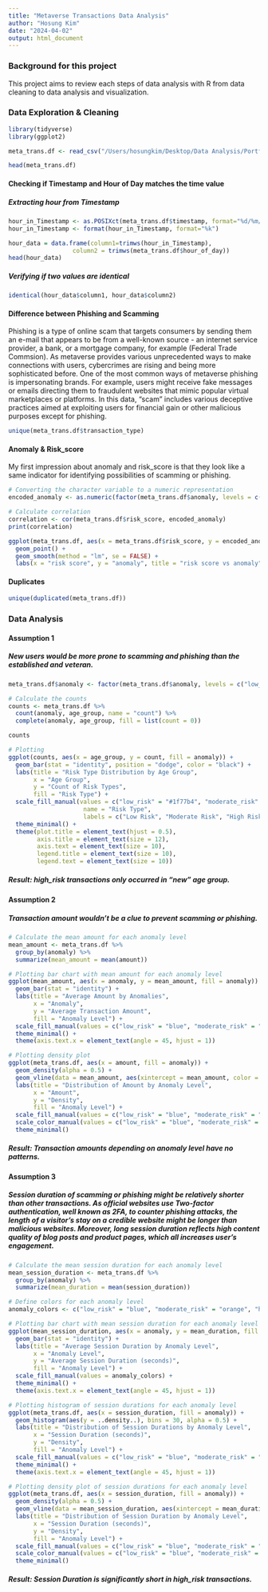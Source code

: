 ```yaml
---
title: "Metaverse Transactions Data Analysis"
author: "Hosung Kim"
date: "2024-04-02"
output: html_document
---
```


### Background for this project
This project aims to review each steps of data analysis with R from data cleaning to data analysis and visualization. 

### Data Exploration & Cleaning

```r
library(tidyverse)
library(ggplot2)

meta_trans.df <- read_csv("/Users/hosungkim/Desktop/Data Analysis/Portfolio/Case Study/Metaverse_transactions/metaverse_transactions_dataset.csv")
```

```r
head(meta_trans.df)
```

#### Checking if Timestamp and Hour of Day matches the time value

##### Extracting hour from Timestamp 
```r
hour_in_Timestamp <- as.POSIXct(meta_trans.df$timestamp, format="%d/%m/%Y %H:%M:%S")
hour_in_Timestamp <- format(hour_in_Timestamp, format="%k")

hour_data = data.frame(column1=trimws(hour_in_Timestamp), 
                  column2 = trimws(meta_trans.df$hour_of_day))
head(hour_data)
```

##### Verifying if two values are identical
```r
identical(hour_data$column1, hour_data$column2)
```

#### Difference between Phishing and Scamming

Phishing is a type of online scam that targets consumers by sending them an e-mail that appears to be from a well-known source - an internet service provider, a bank, or a mortgage company, for example (Federal Trade Commsion). As metaverse provides various unprecedented ways to make connections with users, cybercrimes are rising and being more sophisticated before. One of the most common ways of metaverse phishing is impersonating brands. For example, users might receive fake messages or emails directing them to fraudulent websites that mimic popular virtual marketplaces or platforms. In this data, "scam" includes various deceptive practices aimed at exploiting users for financial gain or other malicious purposes except for phishing.

```r
unique(meta_trans.df$transaction_type)
```

#### Anomaly & Risk_score

My first impression about anomaly and risk_score is that they look like a same indicator for identifying possibilities of scamming or phishing.

```r
# Converting the character variable to a numeric representation
encoded_anomaly <- as.numeric(factor(meta_trans.df$anomaly, levels = c("low_risk", "moderate_risk", "high_risk")))

# Calculate correlation
correlation <- cor(meta_trans.df$risk_score, encoded_anomaly)
print(correlation)
```
```r
ggplot(meta_trans.df, aes(x = meta_trans.df$risk_score, y = encoded_anomaly)) +
  geom_point() +  
  geom_smooth(method = "lm", se = FALSE) +  
  labs(x = "risk score", y = "anomaly", title = "risk score vs anomaly")  
```

#### Duplicates
```r
unique(duplicated(meta_trans.df))
```



### Data Analysis

#### Assumption 1
##### New users would be more prone to scamming and phishing than the established and veteran.

```r
meta_trans.df$anomaly <- factor(meta_trans.df$anomaly, levels = c("low_risk", "moderate_risk", "high_risk"))

# Calculate the counts
counts <- meta_trans.df %>%
  count(anomaly, age_group, name = "count") %>%
  complete(anomaly, age_group, fill = list(count = 0))

counts
```


```r
# Plotting
ggplot(counts, aes(x = age_group, y = count, fill = anomaly)) +
  geom_bar(stat = "identity", position = "dodge", color = "black") + 
  labs(title = "Risk Type Distribution by Age Group",
       x = "Age Group",
       y = "Count of Risk Types",
       fill = "Risk Type") +
  scale_fill_manual(values = c("low_risk" = "#1f77b4", "moderate_risk" = "#ff7f0e", "high_risk" = "#d62728"),
                     name = "Risk Type",
                     labels = c("Low Risk", "Moderate Risk", "High Risk")) +
  theme_minimal() +
  theme(plot.title = element_text(hjust = 0.5), 
        axis.title = element_text(size = 12), 
        axis.text = element_text(size = 10),  
        legend.title = element_text(size = 10), 
        legend.text = element_text(size = 10))  
```

##### Result: high_risk transactions only occurred in "new" age group.


#### Assumption 2
##### Transaction amount wouldn't be a clue to prevent scamming or phishing.
```r
# Calculate the mean amount for each anomaly level
mean_amount <- meta_trans.df %>%
  group_by(anomaly) %>%
  summarize(mean_amount = mean(amount))

# Plotting bar chart with mean amount for each anomaly level
ggplot(mean_amount, aes(x = anomaly, y = mean_amount, fill = anomaly)) +
  geom_bar(stat = "identity") +
  labs(title = "Average Amount by Anomalies",
       x = "Anomaly",
       y = "Average Transaction Amount",
       fill = "Anomaly Level") +
  scale_fill_manual(values = c("low_risk" = "blue", "moderate_risk" = "orange", "high_risk" = "red")) +  # Specify fill colors
  theme_minimal() +
  theme(axis.text.x = element_text(angle = 45, hjust = 1))

```
```r
# Plotting density plot
ggplot(meta_trans.df, aes(x = amount, fill = anomaly)) +
  geom_density(alpha = 0.5) +  
  geom_vline(data = mean_amount, aes(xintercept = mean_amount, color = anomaly), linetype = "dashed", size = 0.5) +  
  labs(title = "Distribution of Amount by Anomaly Level",
       x = "Amount",
       y = "Density",
       fill = "Anomaly Level") +
  scale_fill_manual(values = c("low_risk" = "blue", "moderate_risk" = "orange", "high_risk" = "red")) +
  scale_color_manual(values = c("low_risk" = "blue", "moderate_risk" = "orange", "high_risk" = "red")) +  
  theme_minimal()
```

##### Result: Transaction amounts depending on anomaly level have no patterns.


#### Assumption 3
##### Session duration of scamming or phishing might be relatively shorter than other transactions. As official websites use Two-factor authentication, well known as 2FA, to counter phishing attacks, the length of a visitor's stay on a credible website might be longer than malicious websites. Moreover, long session duration reflects high content quality of blog posts and product pages, which all increases user's engagement.

```r
# Calculate the mean session duration for each anomaly level
mean_session_duration <- meta_trans.df %>%
  group_by(anomaly) %>%
  summarize(mean_duration = mean(session_duration))

# Define colors for each anomaly level
anomaly_colors <- c("low_risk" = "blue", "moderate_risk" = "orange", "high_risk" = "red")

# Plotting bar chart with mean session duration for each anomaly level
ggplot(mean_session_duration, aes(x = anomaly, y = mean_duration, fill = anomaly)) +
  geom_bar(stat = "identity") +
  labs(title = "Average Session Duration by Anomaly Level",
       x = "Anomaly Level",
       y = "Average Session Duration (seconds)",
       fill = "Anomaly Level") +
  scale_fill_manual(values = anomaly_colors) +  
  theme_minimal() +
  theme(axis.text.x = element_text(angle = 45, hjust = 1))

```

```r
# Plotting histogram of session durations for each anomaly level
ggplot(meta_trans.df, aes(x = session_duration, fill = anomaly)) +
  geom_histogram(aes(y = ..density..), bins = 30, alpha = 0.5) +
  labs(title = "Distribution of Session Durations by Anomaly Level",
       x = "Session Duration (seconds)",
       y = "Density",
       fill = "Anomaly Level") +
  scale_fill_manual(values = c("low_risk" = "blue", "moderate_risk" = "orange", "high_risk" = "red")) +  # Specify fill colors
  theme_minimal() +
  theme(axis.text.x = element_text(angle = 45, hjust = 1))

```
```r
# Plotting density plot of session durations for each anomaly level
ggplot(meta_trans.df, aes(x = session_duration, fill = anomaly)) +
  geom_density(alpha = 0.5) +  
  geom_vline(data = mean_session_duration, aes(xintercept = mean_duration, color = anomaly), linetype = "dashed", size = 0.5) +  
  labs(title = "Distribution of Session Duration by Anomaly Level",
       x = "Session Duration (seconds)",
       y = "Density",
       fill = "Anomaly Level") +
  scale_fill_manual(values = c("low_risk" = "blue", "moderate_risk" = "orange", "high_risk" = "red")) +
  scale_color_manual(values = c("low_risk" = "blue", "moderate_risk" = "orange", "high_risk" = "red")) +  
  theme_minimal()

```

##### Result: Session Duration is significantly short in high_risk transactions.


